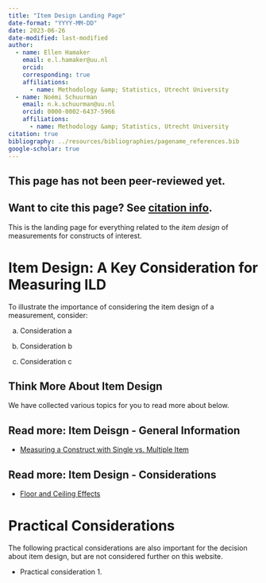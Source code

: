 ```yaml
---
title: "Item Design Landing Page"
date-format: "YYYY-MM-DD"
date: 2023-06-26
date-modified: last-modified
author:
  - name: Ellen Hamaker
    email: e.l.hamaker@uu.nl
    orcid: 
    corresponding: true
    affiliations:
      - name: Methodology &amp; Statistics, Utrecht University
  - name: Noémi Schuurman
    email: n.k.schuurman@uu.nl
    orcid: 0000-0002-6437-5966
    affiliations:
      - name: Methodology &amp; Statistics, Utrecht University
citation: true
bibliography: ../resources/bibliographies/pagename_references.bib
google-scholar: true
---
```


::: callout-caution
## This page has not been peer-reviewed yet.
:::

::: callout-note
## Want to cite this page? See [citation info](#citation).
:::

This is the landing page for everything related to the <i> item design </i> of measurements for constructs of interest.

# Item Design: A Key Consideration for Measuring ILD

To illustrate the importance of considering the item design of a measurement, consider:

a.  Consideration a

b.  Consideration b

c.  Consideration c

## Think More About Item Design

We have collected various topics for you to read more about below.

::: {.callout-note collapse="false"}
## Read more: Item Deisgn - General Information

-   [Measuring a Construct with Single vs. Multiple Item](item-design/single-multiple-items.qmd)
:::

::: {.callout-note collapse="false"}

## Read more: Item Design - Considerations

-   [Floor and Ceiling Effects](../substantive-theory/distributions/floor-effect.qmd)


:::

# Practical Considerations

The following practical considerations are also important for the decision about item design, but are not considered further on this website.

-   Practical consideration 1.

```{=html}
<!--
# Related pages

-   [Measurement coverage, time span, & granularity.](/TScale_MeasCoverage.html)

-   [Measuring and Relating Multiple Constructs Measured at Different Timescales](/TScale_RelatingConstructs.html)

-   [Capturing Regime Switches](/TScale_Switches.html)

-   [Event-Relations in ILD Measurement](/EventRelations.html)

-   [Measurement Burst Designs]
-->
```
